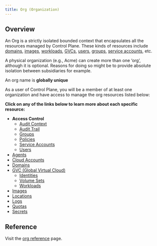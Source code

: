 ```yaml
---
title: Org (Organization)
---
```


## Overview

An Org is a strictly isolated bounded context that encapsulates all the resources managed by Control Plane. These kinds of resources include [domains](/reference/domain), [images](/reference/image), [workloads](/concepts/workload), [GVCs](/reference/gvc), [users](/reference/user), [groups](/reference/group), [service accounts](/reference/serviceaccount), etc.

A physical organization (e.g., Acme) can create more than one ‘org’, although it is optional. Reasons for
doing so might be to provide absolute isolation between subsidiaries for example.

<Note>An org name is **globally unique**</Note>

As a user of Control Plane, you will be a member of at least one organization and have access to manage the org resources listed below:

**Click on any of the links below to learn more about each specific resource:**

- **Access Control**
  - [Audit Context](/reference/auditctx)
  - [Audit Trail](/reference/audittrail)
  - [Groups](/reference/group)
  - [Policies](/reference/policy)
  - [Service Accounts](/reference/serviceaccount)
  - [Users](/reference/user)
- [Agents](/reference/agent)
- [Cloud Accounts](/reference/cloudaccount)
- [Domains](/reference/domain)
- [GVC (Global Virtual Cloud)](/reference/gvc)
  - [Identities](/reference/identity)
  - [Volume Sets](/reference/volumeset)
  - [Workloads](/concepts/workload)
- [Images](/reference/image)
- [Locations](/reference/location)
- [Logs](/reference/logs)
- [Quotas](/reference/quota)
- [Secrets](/reference/secret)

## Reference

Visit the [org reference](/reference/org) page.
